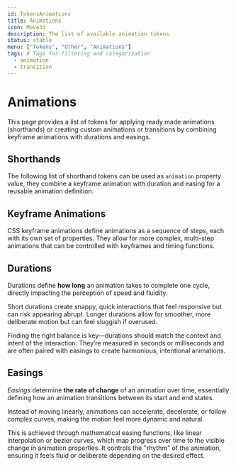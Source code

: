 ```yaml
---
id: TokensAnimations
title: Animations
icon: Move3d
description: The list of available animation tokens
status: stable
menu: ["Tokens", "Other", "Animations"]
tags: # Tags for filtering and categorization
  - animation
  - transition
---
```


# Animations

This page provides a list of tokens for applying ready made animations (shorthands)
or creating custom animations or transitions by combining keyframe animations with durations
and easings.

## Shorthands

The following list of shorthand tokens can be used as `animation` property value, they combine
a keyframe animation with duration and easing for a reusable animation definition.

<GenericTokenTableDemo category="animations" demoProperty="animation" />

## Keyframe Animations

CSS keyframe animations define animations as a sequence of steps, each with its own set of properties. They allow for more complex, multi-step animations that can be controlled with keyframes and timing functions.

<KeyframeTokenDemo />

## Durations

Durations define **how long** an animation takes to complete one cycle, directly impacting the perception of speed and fluidity.

Short durations create snappy, quick interactions that feel responsive but can risk appearing abrupt. Longer durations allow for smoother, more deliberate motion but can feel sluggish if overused.

Finding the right balance is key—durations should match the context and intent of the interaction. They’re measured in seconds or milliseconds and are often paired with easings to create harmonious, intentional animations.

<DurationTokenDemo />

## Easings

_Easings_ determine **the rate of change** of an animation over time, essentially
defining how an animation transitions between its start and end states.

Instead of moving linearly, animations can accelerate, decelerate, or follow complex
curves, making the motion feel more dynamic and natural.

This is achieved through mathematical easing functions, like linear interpolation or bezier curves, which map progress over time to the visible change in animation properties. It controls the "rhythm" of the animation, ensuring it feels fluid or deliberate depending on the desired effect.

<EasingTokenDemo />

